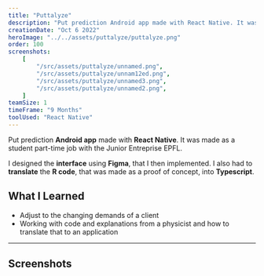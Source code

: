 ```yaml
---
title: "Puttalyze"
description: "Put prediction Android app made with React Native. It was made as a student part-time job with the Junior Entreprise EPFL."
creationDate: "Oct 6 2022"
heroImage: "../../assets/puttalyze/puttalyze.png"
order: 100
screenshots:
    [
        "/src/assets/puttalyze/unnamed.png",
        "/src/assets/puttalyze/unnam12ed.png",
        "/src/assets/puttalyze/unnamed3.png",
        "/src/assets/puttalyze/unnamed2.png",
    ]
teamSize: 1
timeFrame: "9 Months"
toolUsed: "React Native"
---
```


Put prediction **Android app** made with **React Native**.
It was made as a student part-time job with the Junior Entreprise EPFL.

I designed the **interface** using **Figma**, that I then implemented.
I also had to **translate** the **R code**, that was made as a proof of concept, into **Typescript**.

## What I Learned

- Adjust to the changing demands of a client
- Working with code and explanations from a physicist and how to translate that to an application

---

## Screenshots


<ScreenshotList screenshots={frontmatter.screenshots} />


